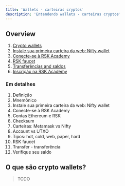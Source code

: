 ---
title: 'Wallets - carteiras cryptos'
description: 'Entendendo wallets - carteiras cryptos'
---

## Overview

1. [Crypto wallets](/courses/dev/01/understand-wallets)
2. [Instale sua primeira carteira da web: Nifty wallet](/courses/dev/01/install-web-wallet)
3. [Conecte-se à RSK Academy](/courses/dev/01/connecting-to-academy)
4. [RSK faucet](/courses/dev/01/rsk-faucet)
5. [Transferências and saldos](/courses/dev/01/first-transfer)
6. [Inscrição na RSK Academy](/courses/dev/01/subscribe-to-academy)

### Em detalhes

1. Definição
2. Mnemônico
3. Instale sua primeira carteira da web: Nifty wallet
4. Conecte-se à RSK Academy
5. Contas Ethereum e RSK
6. Checksum
7. Carteiras: Metamask vs Nifty
8. Account vs UTXO
9. Tipos: hot, cold, web, paper, hard
10. RSK faucet
11. Transfer - transferência
12. Verifique seu saldo

## O que são crypto wallets?

> TODO
